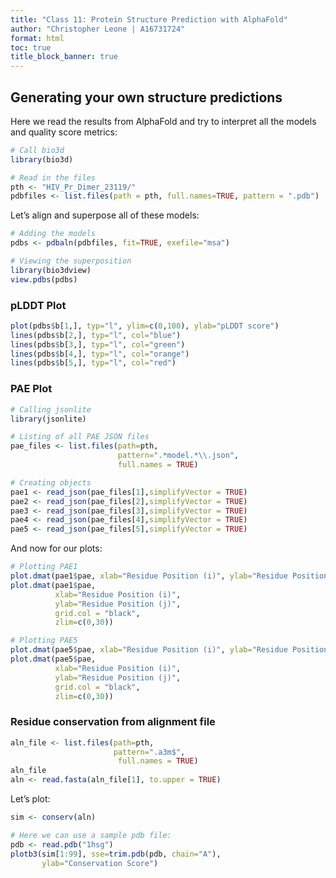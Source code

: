 ```yaml
---
title: "Class 11: Protein Structure Prediction with AlphaFold"
author: "Christopher Leone | A16731724"
format: html
toc: true
title_block_banner: true
---
```


## Generating your own structure predictions

Here we read the results from AlphaFold and try to interpret all the models and quality score metrics:

```r
# Call bio3d
library(bio3d)

# Read in the files
pth <- "HIV_Pr_Dimer_23119/"
pdbfiles <- list.files(path = pth, full.names=TRUE, pattern = ".pdb")
```

Let's align and superpose all of these models:

```r
# Adding the models
pdbs <- pdbaln(pdbfiles, fit=TRUE, exefile="msa")

# Viewing the superposition
library(bio3dview)
view.pdbs(pdbs)
```

### pLDDT Plot

```r
plot(pdbs$b[1,], typ="l", ylim=c(0,100), ylab="pLDDT score")
lines(pdbs$b[2,], typ="l", col="blue")
lines(pdbs$b[3,], typ="l", col="green")
lines(pdbs$b[4,], typ="l", col="orange")
lines(pdbs$b[5,], typ="l", col="red")
```

### PAE Plot

```r
# Calling jsonlite
library(jsonlite)

# Listing of all PAE JSON files
pae_files <- list.files(path=pth,
                        pattern=".*model.*\\.json",
                        full.names = TRUE)

# Creating objects
pae1 <- read_json(pae_files[1],simplifyVector = TRUE)
pae2 <- read_json(pae_files[2],simplifyVector = TRUE)
pae3 <- read_json(pae_files[3],simplifyVector = TRUE)
pae4 <- read_json(pae_files[4],simplifyVector = TRUE)
pae5 <- read_json(pae_files[5],simplifyVector = TRUE)
```

And now for our plots:

```r
# Plotting PAE1
plot.dmat(pae1$pae, xlab="Residue Position (i)", ylab="Residue Position (j)")
plot.dmat(pae1$pae, 
          xlab="Residue Position (i)",
          ylab="Residue Position (j)",
          grid.col = "black",
          zlim=c(0,30))

# Plotting PAE5
plot.dmat(pae5$pae, xlab="Residue Position (i)", ylab="Residue Position (j)")
plot.dmat(pae5$pae, 
          xlab="Residue Position (i)",
          ylab="Residue Position (j)",
          grid.col = "black",
          zlim=c(0,30))
```

### Residue conservation from alignment file

```r
aln_file <- list.files(path=pth,
                       pattern=".a3m$",
                        full.names = TRUE)
aln_file
aln <- read.fasta(aln_file[1], to.upper = TRUE)
```

Let's plot:

```r
sim <- conserv(aln)

# Here we can use a sample pdb file:
pdb <- read.pdb("1hsg")
plotb3(sim[1:99], sse=trim.pdb(pdb, chain="A"),
       ylab="Conservation Score")
```

